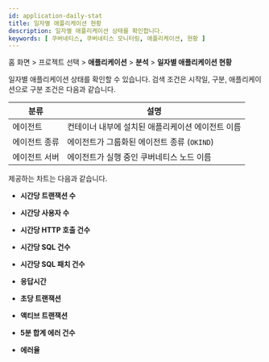 ```yaml
---
id: application-daily-stat
title: 일자별 애플리케이션 현황
description: 일자별 애플리케이션 상태를 확인합니다.
keywords: [ 쿠버네티스, 쿠버네티스 모니터링, 애플리케이션, 현황 ]
---
```


홈 화면 > 프로젝트 선택 > **애플리케이션** > **분석** > **일자별 애플리케이션 현황**

<ImgLang img='whatap_kubernetes_application_daily_app_stat_1.png' desc='일자별 애플리케이션 현황' />

일자별 애플리케이션 상태를 확인할 수 있습니다. 검색 조건은 시작일, 구분, 애플리케이션으로 구분 조건은 다음과 같습니다.

| 분류          | 설명                                              |
| ------------- | ------------------------------------------------- |
| 에이전트      | 컨테이너 내부에 설치된 애플리케이션 에이전트 이름 |
| 에이전트 종류 | 에이전트가 그룹화된 에이전트 종류 (`OKIND`)         |
| 에이전트 서버 | 에이전트가 실행 중인 쿠버네티스 노드 이름         |

제공하는 차트는 다음과 같습니다.

* **시간당 트랜잭션 수**

* **시간당 사용자 수**

* **시간당 HTTP 호출 건수**

* **시간당 SQL 건수**

* **시간당 SQL 패치 건수**

* **응답시간**

* **초당 트랜잭션**

* **액티브 트랜잭션**

* **5분 합계 에러 건수**

* **에러율**